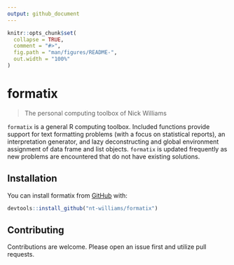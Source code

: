 ```yaml
---
output: github_document
---
```


<!-- README.md is generated from README.Rmd. Please edit that file -->

```r
knitr::opts_chunk$set(
  collapse = TRUE,
  comment = "#>",
  fig.path = "man/figures/README-",
  out.width = "100%"
)
```

# formatix

> The personal computing toolbox of Nick Williams

`formatix` is a general R computing toolbox. Included functions provide support for text formatting problems (with a focus on statistical reports), an interpretation generator, and lazy deconstructing and global environment assignment of data frame and list objects. `formatix` is updated frequently as new problems are encountered that do not have existing solutions.

## Installation

You can install formatix from [GitHub](https://github.com/) with:

``` r
devtools::install_github("nt-williams/formatix")
```

## Contributing

Contributions are welcome. Please open an issue first and utilize pull requests. 
